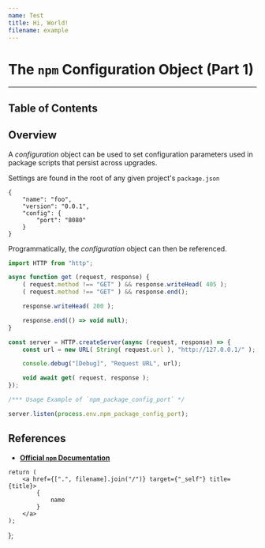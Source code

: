 ```yaml
---
name: Test
title: Hi, World!
filename: example
---
```


# The `npm` Configuration Object (Part 1) #

***

## Table of Contents ##

## Overview ##

A *configuration* object can be used to set configuration parameters used in package scripts that persist across upgrades.

Settings are found in the root of any given project's `package.json`

```json5
{
    "name": "foo",
    "version": "0.0.1",
    "config": {
        "port": "8080"
    }
}
```

Programmatically, the *configuration* object can then be referenced.

```js
import HTTP from "http";

async function get (request, response) {
    ( request.method !== "GET" ) && response.writeHead( 405 );
    ( request.method !== "GET" ) && response.end();

    response.writeHead( 200 );

    response.end(() => void null);
}

const server = HTTP.createServer(async (request, response) => {
    const url = new URL( String( request.url ), "http://127.0.0.1/" );

    console.debug("[Debug]", "Request URL", url);

    void await get( request, response );
});

/*** Usage Example of `npm_package_config_port` */

server.listen(process.env.npm_package_config_port);
```

## References ##

- [**Official `npm` Documentation**](https://docs.npmjs.com/cli/v6/using-npm/config)

<Next/>

[//]: # (Start-of-JSX [Link])

    return (
        <a href={[".", filename].join("/")} target={"_self"} title={title}>
            {
                name
            }
        </a>
    );
};

[//]: # (End-of-JSX [Link])